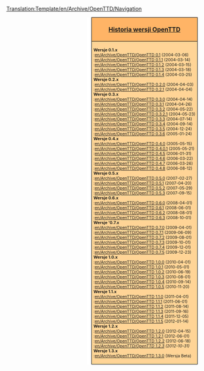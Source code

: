 <noinclude>[[Translation:Template/en/Archive/OpenTTD/Navigation]]</noinclude><div style="float:right; padding-left:12px; background:#ffffff;">
<div style="border:1px solid #000000; background:#ffb466; padding:5px; -moz-border-radius-topleft:5px; -moz-border-radius-topright:5px; font-size: 12pt;">
<center><strong><font size="3">[[pl/Archive/OpenTTD/Main Page|Historia wersji OpenTTD]]</font></strong></center>
</div>
<div style="border:1px solid black; border-top-width: 0px; background:#ffd496; padding:5px; -moz-border-radius-bottomleft:5px; -moz-border-radius-bottomright:8px; font-size: 8pt;">
'''Wersje 0.1.x'''<br>
:[[en/Archive/OpenTTD/OpenTTD 0.1]] (2004-03-06)<br>
:[[en/Archive/OpenTTD/OpenTTD 0.1.1]] (2004-03-14)<br>
:[[en/Archive/OpenTTD/OpenTTD 0.1.2]] (2004-03-15)<br>
:[[en/Archive/OpenTTD/OpenTTD 0.1.3]] (2004-03-18)<br>
:[[en/Archive/OpenTTD/OpenTTD 0.1.4]] (2004-03-25)<br>

'''Wersje 0.2.x'''<br>
:[[en/Archive/OpenTTD/OpenTTD 0.2.0]] (2004-04-03)<br>
:[[en/Archive/OpenTTD/OpenTTD 0.2.1]] (2004-04-04)<br>

'''Wersje 0.3.x'''<br>
:[[en/Archive/OpenTTD/OpenTTD 0.3.0]] (2004-04-14)<br>
:[[en/Archive/OpenTTD/OpenTTD 0.3.1]] (2004-04-26)<br>
:[[en/Archive/OpenTTD/OpenTTD 0.3.2]] (2004-05-22)<br>
:[[en/Archive/OpenTTD/OpenTTD 0.3.2.1]] (2004-05-23)<br>
:[[en/Archive/OpenTTD/OpenTTD 0.3.3]] (2004-07-14)<br>
:[[en/Archive/OpenTTD/OpenTTD 0.3.4]] (2004-09-14)<br>
:[[en/Archive/OpenTTD/OpenTTD 0.3.5]] (2004-12-24)<br>
:[[en/Archive/OpenTTD/OpenTTD 0.3.6]] (2005-01-24)<br>

'''Wersje 0.4.x'''<br>
:[[en/Archive/OpenTTD/OpenTTD 0.4.0]] (2005-05-15)<br>
:[[en/Archive/OpenTTD/OpenTTD 0.4.0.1]] (2005-05-21)<br>
:[[en/Archive/OpenTTD/OpenTTD 0.4.5]] (2006-01-31)<br>
:[[en/Archive/OpenTTD/OpenTTD 0.4.6]] (2006-03-22)<br>
:[[en/Archive/OpenTTD/OpenTTD 0.4.7]] (2006-03-26)<br>
:[[en/Archive/OpenTTD/OpenTTD 0.4.8]] (2006-08-12)<br>

'''Wersje 0.5.x'''<br>
:[[en/Archive/OpenTTD/OpenTTD 0.5.0]] (2007-02-27)<br>
:[[en/Archive/OpenTTD/OpenTTD 0.5.1]] (2007-04-20)<br>
:[[en/Archive/OpenTTD/OpenTTD 0.5.2]] (2007-05-29)<br>
:[[en/Archive/OpenTTD/OpenTTD 0.5.3]] (2007-09-15)<br>

'''Wersje 0.6.x'''<br>
:[[en/Archive/OpenTTD/OpenTTD 0.6.0]] (2008-04-01)<br>
:[[en/Archive/OpenTTD/OpenTTD 0.6.1]] (2008-06-01)<br>
:[[en/Archive/OpenTTD/OpenTTD 0.6.2]] (2008-08-01)<br>
:[[en/Archive/OpenTTD/OpenTTD 0.6.3]] (2008-10-01)<br>

'''Wersje '0.7.x'''<br>
:[[en/Archive/OpenTTD/OpenTTD 0.7.0]] (2009-04-01)<br>
:[[en/Archive/OpenTTD/OpenTTD 0.7.1]] (2009-06-09)<br>
:[[en/Archive/OpenTTD/OpenTTD 0.7.2]] (2009-08-01)<br>
:[[en/Archive/OpenTTD/OpenTTD 0.7.3]] (2009-10-01)<br>
:[[en/Archive/OpenTTD/OpenTTD 0.7.4]] (2009-12-01)<br>
:[[en/Archive/OpenTTD/OpenTTD 0.7.5]] (2009-12-23)<br>

'''Wersje 1.0.x'''<br>
:[[en/Archive/OpenTTD/OpenTTD 1.0.0]] (2010-04-01)<br>
:[[en/Archive/OpenTTD/OpenTTD 1.0.1]] (2010-05-01)<br>
:[[en/Archive/OpenTTD/OpenTTD 1.0.2]] (2010-06-19)<br>
:[[en/Archive/OpenTTD/OpenTTD 1.0.3]] (2010-08-01)<br>
:[[en/Archive/OpenTTD/OpenTTD 1.0.4]] (2010-09-14)<br>
:[[en/Archive/OpenTTD/OpenTTD 1.0.5]] (2010-11-20)<br>

'''Wersje 1.1.x'''<br>
:[[en/Archive/OpenTTD/OpenTTD 1.1.0]] (2011-04-01)<br>
:[[en/Archive/OpenTTD/OpenTTD 1.1.1]] (2011-06-01)<br>
:[[en/Archive/OpenTTD/OpenTTD 1.1.2]] (2011-08-14)<br>
:[[en/Archive/OpenTTD/OpenTTD 1.1.3]] (2011-09-16)<br>
:[[en/Archive/OpenTTD/OpenTTD 1.1.4]] (2011-12-05)<br>
:[[en/Archive/OpenTTD/OpenTTD 1.1.5]] (2012-01-14)<br>

'''Wersje 1.2.x'''<br>
:[[en/Archive/OpenTTD/OpenTTD 1.2.0]] (2012-04-15)<br>
:[[en/Archive/OpenTTD/OpenTTD 1.2.1]] (2012-06-01)<br>
:[[en/Archive/OpenTTD/OpenTTD 1.2.2]] (2012-06-18)<br>
:''[[en/Archive/OpenTTD/OpenTTD 1.2.3]] (2012-10-31)''<br>

'''Wersje 1.3.x'''<br>
:[[en/Archive/OpenTTD/OpenTTD 1.3.0]] (Wersja Beta)<br>

</div>
</div>